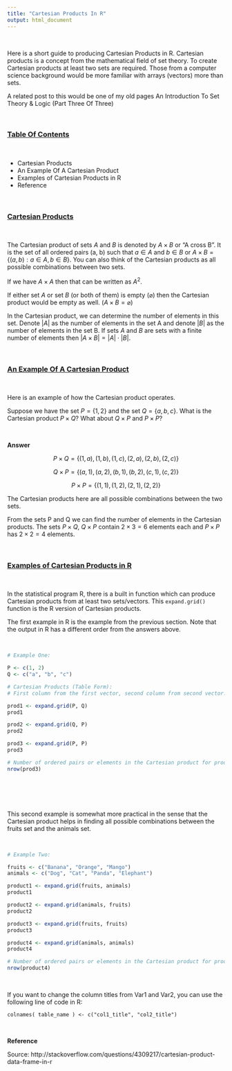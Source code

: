 ```yaml
---
title: "Cartesian Products In R"
output: html_document
---
```


&nbsp;

Here is a short guide to producing Cartesian Products in R. Cartesian products is a concept from the mathematical field of set theory. To create Cartesian products at least two sets are required. Those from a computer science background would be more familiar with arrays (vectors) more than sets.

A related post to this would be one of my old pages An Introduction To Set Theory & Logic (Part Three Of Three)

&nbsp;

### <u>Table Of Contents</u>

&nbsp;

* Cartesian Products
* An Example Of A Cartesian Product
* Examples of Cartesian Products in R
* Reference

&nbsp;

### <u>Cartesian Products</u>

&nbsp;

The Cartesian product of sets $A$ and $B$ is denoted by $A \times B$ or "A cross B". It is the set of all ordered pairs (a, b) such that $a \in A$ and $b \in B$ or $A \times B = \{(a, b) : a \in A, b\in B\}$. You can also think of the Cartesian products as all possible combinations between two sets.

If we have $A \times A$ then that can be written as $A^{2}$.

If either set $A$ or set $B$ (or both of them) is empty ($\varnothing$) then the Cartesian product would be empty as well. ($A \times B = \varnothing$)

In the Cartesian product, we can determine the number of elements in this set. Denote $|A|$ as the number of elements in the set A and denote $|B|$ as the number of elements in the set B. If sets $A$ and $B$ are sets with a finite number of elements then $|A \times B| = |A| \cdot |B|$.

&nbsp;

### <u>An Example Of A Cartesian Product</u>

&nbsp;

Here is an example of how the Cartesian product operates.

Suppose we have the set $P = \{1, 2\}$ and the set $Q = \{a, b, c\}$. What is the Cartesian product $P \times Q$? What about $Q \times P$ and $P \times P$?

&nbsp;

**Answer**

$$P \times Q = \{ (1, a), (1, b), (1, c), (2, a), (2, b), (2, c)\}$$

$$Q \times P = \{ (a, 1), (a, 2), (b, 1), (b, 2), (c, 1), (c, 2) \}$$

$$P \times P = \{ (1, 1), (1, 2), (2, 1), (2, 2)\}$$

The Cartesian products here are all possible combinations between the two sets.

From the sets P and Q we can find the number of elements in the Cartesian products. The sets $P \times Q$, $Q \times P$ contain $2 \times 3 = 6$ elements each and $P \times P$ has $2 \times 2 = 4$ elements.

&nbsp;

### <u>Examples of Cartesian Products in R</u>

&nbsp;

In the statistical program R, there is a built in function which can produce Cartesian products from at least two sets/vectors. This `expand.grid()` function is the R version of Cartesian products.

The first example in R is the example from the previous section. Note that the output in R has a different order from the answers above.

&nbsp;

```r
# Example One:

P <- c(1, 2)
Q <- c("a", "b", "c")

# Cartesian Products (Table Form):
# First column from the first vector, second column from second vector.

prod1 <- expand.grid(P, Q)
prod1

prod2 <- expand.grid(Q, P)
prod2

prod3 <- expand.grid(P, P)
prod3

# Number of ordered pairs or elements in the Cartesian product for product4:
nrow(prod3)





```

&nbsp;

This second example is somewhat more practical in the sense that the Cartesian product helps in finding all possible combinations between the fruits set and the animals set.

&nbsp;

```r
# Example Two:

fruits <- c("Banana", "Orange", "Mango")
animals <- c("Dog", "Cat", "Panda", "Elephant")

product1 <- expand.grid(fruits, animals)
product1

product2 <- expand.grid(animals, fruits)
product2

product3 <- expand.grid(fruits, fruits)
product3

product4 <- expand.grid(animals, animals)
product4

# Number of ordered pairs or elements in the Cartesian product for product4:
nrow(product4)
```

&nbsp;

If you want to change the column titles from Var1 and Var2, you can use the following line of code in R:

```
colnames( table_name ) <- c("col1_title", "col2_title")
```

&nbsp;

**Reference**

Source: http://stackoverflow.com/questions/4309217/cartesian-product-data-frame-in-r
